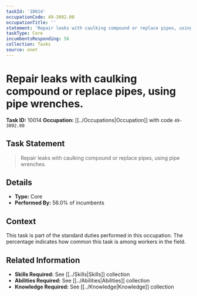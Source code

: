 ```yaml
---
taskId: '10014'
occupationCode: 49-3092.00
occupationTitle: ''
statement: 'Repair leaks with caulking compound or replace pipes, using pipe wrenches.'
taskType: Core
incumbentsResponding: 56
collection: Tasks
source: onet
---
```

# Repair leaks with caulking compound or replace pipes, using pipe wrenches.

**Task ID:** 10014
**Occupation:** [[../Occupations|Occupation]] with code `49-3092.00`

## Task Statement

> Repair leaks with caulking compound or replace pipes, using pipe wrenches.

## Details

- **Type:** Core
- **Performed By:** 56.0% of incumbents

## Context

This task is part of the standard duties performed in this occupation. The percentage indicates how common this task is among workers in the field.

## Related Information

- **Skills Required:** See [[../Skills|Skills]] collection
- **Abilities Required:** See [[../Abilities|Abilities]] collection
- **Knowledge Required:** See [[../Knowledge|Knowledge]] collection
